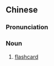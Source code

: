 {{also|抽认卡}}
==Chinese==
{{zh-forms|s=抽认卡}}

===Pronunciation===
{{zh-pron
|m=chōurènkǎ
|cat=n
}}

===Noun===
{{zh-noun}}

# [[flashcard]] {{gloss|a card used to aid rote memorization}}